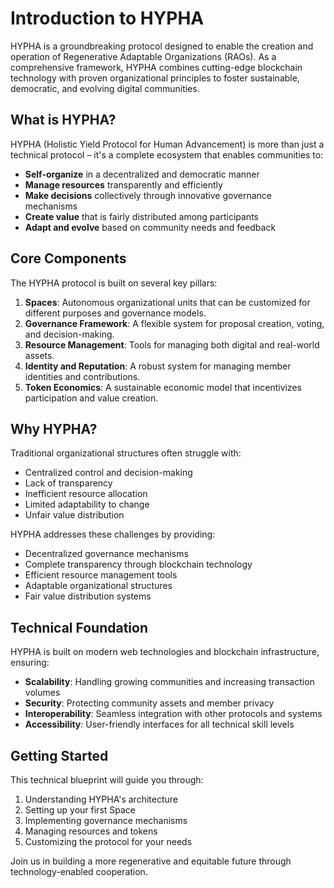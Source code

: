 # Introduction to HYPHA

HYPHA is a groundbreaking protocol designed to enable the creation and operation of Regenerative Adaptable Organizations (RAOs). As a comprehensive framework, HYPHA combines cutting-edge blockchain technology with proven organizational principles to foster sustainable, democratic, and evolving digital communities.

## What is HYPHA?

HYPHA (Holistic Yield Protocol for Human Advancement) is more than just a technical protocol – it's a complete ecosystem that enables communities to:

- **Self-organize** in a decentralized and democratic manner
- **Manage resources** transparently and efficiently
- **Make decisions** collectively through innovative governance mechanisms
- **Create value** that is fairly distributed among participants
- **Adapt and evolve** based on community needs and feedback

## Core Components

The HYPHA protocol is built on several key pillars:

1. **Spaces**: Autonomous organizational units that can be customized for different purposes and governance models.
2. **Governance Framework**: A flexible system for proposal creation, voting, and decision-making.
3. **Resource Management**: Tools for managing both digital and real-world assets.
4. **Identity and Reputation**: A robust system for managing member identities and contributions.
5. **Token Economics**: A sustainable economic model that incentivizes participation and value creation.

## Why HYPHA?

Traditional organizational structures often struggle with:

- Centralized control and decision-making
- Lack of transparency
- Inefficient resource allocation
- Limited adaptability to change
- Unfair value distribution

HYPHA addresses these challenges by providing:

- Decentralized governance mechanisms
- Complete transparency through blockchain technology
- Efficient resource management tools
- Adaptable organizational structures
- Fair value distribution systems

## Technical Foundation

HYPHA is built on modern web technologies and blockchain infrastructure, ensuring:

- **Scalability**: Handling growing communities and increasing transaction volumes
- **Security**: Protecting community assets and member privacy
- **Interoperability**: Seamless integration with other protocols and systems
- **Accessibility**: User-friendly interfaces for all technical skill levels

## Getting Started

This technical blueprint will guide you through:

1. Understanding HYPHA's architecture
2. Setting up your first Space
3. Implementing governance mechanisms
4. Managing resources and tokens
5. Customizing the protocol for your needs

Join us in building a more regenerative and equitable future through technology-enabled cooperation.
